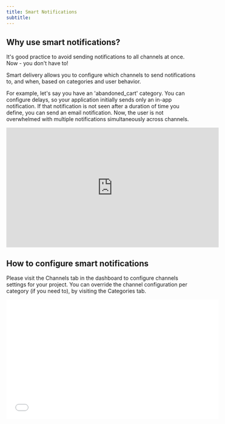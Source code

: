 ```yaml
---
title: Smart Notifications
subtitle:
---
```


## Why use smart notifications?

It's good practice to avoid sending notifications to all channels at once. Now - you don't have to!

Smart delivery allows you to configure which channels to send notifications to, and when, based on categories and user behavior.

For example, let's say you have an 'abandoned_cart' category. You can configure delays, so your application initially sends only an in-app notification. If that notification is not seen after a duration of time you define, you can send an email notification. Now, the user is not overwhelmed with multiple notifications simultaneously across channels.

<iframe
  width="560"
  height="315"
  src="https://www.youtube.com/embed/P4gPQjs1bnQ"
  title="YouTube video player"
  frameBorder="0"
  allow="accelerometer; autoplay; clipboard-write; encrypted-media; gyroscope; picture-in-picture"
  allowFullScreen
></iframe>

## How to configure smart notifications

Please visit the Channels tab in the dashboard to configure channels settings for your project. You can override the channel configuration per category (if you need to), by visiting the Categories tab.

<iframe
  width="560"
  height="315"
  src="/docs/uploads/smart-delivery.mp4"
  title="Embedded video player"
  frameBorder="0"
  allow="accelerometer; autoplay; clipboard-write; encrypted-media; gyroscope; picture-in-picture"
  allowFullScreen
></iframe>

<!-- <img className="full-mobile" src="/docs/uploads/ConfigureSmartChannels.png" /> -->
